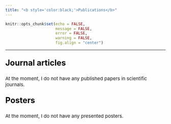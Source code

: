 ```yaml
---
title: "<b style='color:black;'>Publications</b>"
---
```


```r
knitr::opts_chunk$set(echo = FALSE,
                      message = FALSE,
                      error = FALSE,
                      warning = FALSE, 
                      fig.align = "center")
```

***

<p style='font-size:25px; color:black;'><b>Journal articles</b> </p>

<p style='font-size:15px;'> At the moment, I do not have any published papers in scientific journals. </p>

<p style='font-size:25px; color:black;'><b>Posters</b> </p>

<p style='font-size:15px;'> At the moment, I do not have any presented posters.</p>
